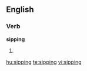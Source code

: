 ==English==

===Verb===
'''sipping'''

# {{present participle of|[[sip]]}}

[[hu:sipping]]
[[te:sipping]]
[[vi:sipping]]